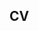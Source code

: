 ## CV 

<script type="text/javascript" src="https://www.dropbox.com/static/api/2/dropins.js" id="dropboxjs" data-app-key="ff1d7rnp4gvajkj"></script>

<a 
  href="https://www.dropbox.com/s/sr0ck0kmn3c4pkd/cv.pdf?dl=0" 
  class="dropbox-embed"
   data-height="800px"
></a>